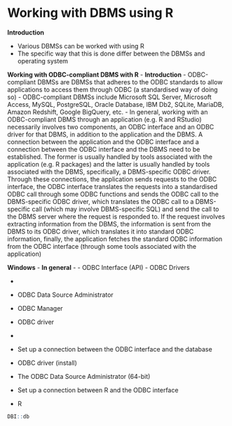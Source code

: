 # Working with DBMS using R



**Introduction**

- Various DBMSs can be worked with using R
- The specific way that this is done differ between the DBMSs and operating system





**Working with ODBC-compliant DBMS with R**
- **Introduction**
  - ODBC-compliant DBMSs are DBMSs that adheres to the ODBC standards to allow applications to access them through ODBC (a standardised way of doing so)
  - ODBC-compliant DBMSs include Microsoft SQL Server, Microsoft Access, MySQL, PostgreSQL, Oracle Database, IBM Db2, SQLite, MariaDB, Amazon Redshift, Google BigQuery, etc.
  - In general, working with an ODBC-compliant DBMS through an application (e.g. R and RStudio) necessarily involves two components, an ODBC interface and an ODBC driver for that DBMS, in addition to the application and the DBMS. A connection between the application and the ODBC interface and a connection between the ODBC interface and the DBMS need to be established. The former is usually handled by tools associated with the application (e.g. R packages) and the latter is usually handled by tools associated with the DBMS, specifically, a DBMS-specific ODBC driver. Through these connections, the application sends requests to the ODBC interface, the ODBC interface translates the requests into a standardised ODBC call through some ODBC functions and sends the ODBC call to the DBMS-specific ODBC driver, which translates the ODBC call to a DBMS-specific call (which may involve DBMS-specific SQL) and send the call to the DBMS server where the request is responded to. If the request involves extracting information from the DBMS, the information is sent from the DBMS to its ODBC driver, which translates it into standard ODBC information, finally, the application fetches the standard ODBC information from the ODBC interface (through some tools associated with the application)
  



**Windows**
- **In general**
  - 
- ODBC Interface (API)
- ODBC Drivers

- 
- ODBC Data Source Administrator
- ODBC Manager 
- ODBC driver 




- 
- Set up a connection between the ODBC interface and the database 
- ODBC driver (install)
- The ODBC Data Source Administrator (64-bit)

- Set up a connection between R and the ODBC interface 
- R

```r
DBI::db
```

